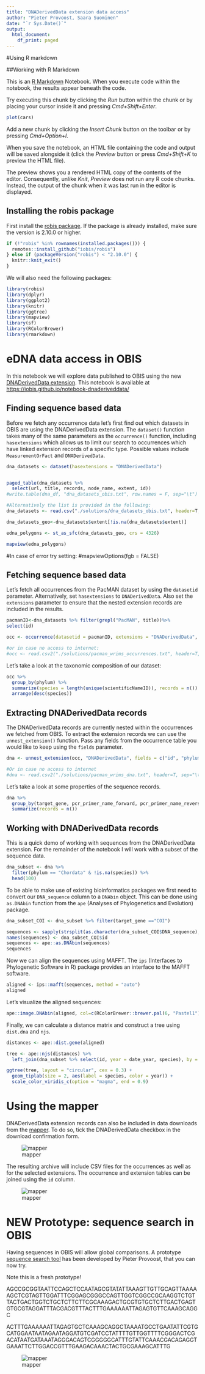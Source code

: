 ```yaml
---
title: "DNADerivedData extension data access"
author: "Pieter Provoost, Saara Suominen"
date: "`r Sys.Date()`"
output:
  html_document:
    df_print: paged
---
```


#Using R markdown

##Working with R Markdown

This is an [R Markdown](http://rmarkdown.rstudio.com) Notebook. When you execute code within the notebook, the results appear beneath the code. 

Try executing this chunk by clicking the *Run* button within the chunk or by placing your cursor inside it and pressing *Cmd+Shift+Enter*. 

```r
plot(cars)
```

Add a new chunk by clicking the *Insert Chunk* button on the toolbar or by pressing *Cmd+Option+I*.

When you save the notebook, an HTML file containing the code and output will be saved alongside it (click the *Preview* button or press *Cmd+Shift+K* to preview the HTML file). 

The preview shows you a rendered HTML copy of the contents of the editor. Consequently, unlike *Knit*, *Preview* does not run any R code chunks. Instead, the output of the chunk when it was last run in the editor is displayed.


## Installing the robis package

First install the [robis package](https://github.com/iobis/robis). If the package is already installed, make sure the version is 2.10.0 or higher.

```r
if (!"robis" %in% rownames(installed.packages())) {
  remotes::install_github("iobis/robis")
} else if (packageVersion("robis") < "2.10.0") {
  knitr::knit_exit()
}

```

We will also need the following packages:


```r
library(robis)
library(dplyr)
library(ggplot2)
library(knitr)
library(ggtree)
library(mapview)
library(sf)
library(RColorBrewer)
library(rmarkdown)
```



# eDNA data access in OBIS

In this notebook we will explore data published to OBIS using the new [DNADerivedData extension](https://rs.gbif.org/extension/gbif/1.0/dna_derived_data_2021-07-05.xml). This notebook is available at [https://iobis.github.io/notebook-dnaderiveddata/](https://iobis.github.io/notebook-dnaderiveddata/)


## Finding sequence based data

Before we fetch any occurrence data let's first find out which datasets in OBIS are using the DNADerivedData extension. The `dataset()` function takes many of the same parameters as the `occurrence()` function, including `hasextensions` which allows us to limit our search to occurrences which have linked extension records of a specific type. Possible values include `MeasurementOrFact` and `DNADerivedData`.

```r
dna_datasets <- dataset(hasextensions = "DNADerivedData")


paged_table(dna_datasets %>%
  select(url, title, records, node_name, extent, id))
#write.table(dna_df, "dna_datasets_obis.txt", row.names = F, sep="\t")

#Alternatively the list is provided in the following:
dna_datasets <- read.csv("./solutions/dna_datasets_obis.txt", header=T, sep="\t")
```

```r

dna_datasets_geo<-dna_datasets$extent[!is.na(dna_datasets$extent)]

edna_polygons <- st_as_sfc(dna_datasets_geo, crs = 4326)

mapview(edna_polygons)

```
#In case of error try setting: 
#mapviewOptions(fgb = FALSE)



## Fetching sequence based data

Let's fetch all occurrences from the PacMAN dataset by using the `datasetid` parameter. Alternatively, set `hasextensions` to `DNADerivedData`. Also set the `extensions` parameter to ensure that the nested extension records are included in the results.

```r
pacmanID<-dna_datasets %>% filter(grepl("PacMAN", title))%>%
select(id)

occ <- occurrence(datasetid = pacmanID, extensions = "DNADerivedData", wrims = T)

#or in case no access to internet:
#occ <- read.csv2("./solutions/pacman_wrims_occurrences.txt", header=T, sep="\t")
```

Let's take a look at the taxonomic composition of our dataset:

```r
occ %>%
  group_by(phylum) %>%
  summarize(species = length(unique(scientificNameID)), records = n()) %>%
  arrange(desc(species))
```

## Extracting DNADerivedData records

The DNADerivedData records are currently nested within the occurrences we fetched from OBIS. To extract the extension records we can use the `unnest_extension()` function. Pass any fields from the occurrence table you would like to keep using the `fields` parameter.

```r
dna <- unnest_extension(occ, "DNADerivedData", fields = c("id", "phylum", "class", "order", "family", "genus", "species", "date_year"))

#Or in case no access to internet
#dna <- read.csv2("./solutions/pacman_wrims_dna.txt", header=T, sep="\t")
```

Let's take a look at some properties of the sequence records.

```r
dna %>%
  group_by(target_gene, pcr_primer_name_forward, pcr_primer_name_reverse) %>%
  summarize(records = n()) 
```

## Working with DNADerivedData records

This is a quick demo of working with sequences from the DNADerivedData extension. For the remainder of the notebook I will work with a subset of the sequence data.

```r
dna_subset <- dna %>%
  filter(phylum == "Chordata" & !is.na(species)) %>%
  head(100)

```

To be able to make use of existing bioinformatics packages we first need to convert our `DNA_sequence` column to a `DNAbin` object. This can be done using `as.DNAbin` function from the `ape` (Analyses of Phylogenetics and Evolution) package.

```r

dna_subset_COI <- dna_subset %>% filter(target_gene =="COI")

sequences <- sapply(strsplit(as.character(dna_subset_COI$DNA_sequence), ""), tolower)
names(sequences) <- dna_subset_COI$id
sequences <- ape::as.DNAbin(sequences)
sequences

```

Now we can align the sequences using MAFFT. The `ips` (Interfaces to Phylogenetic Software in R) package provides an interface to the MAFFT software.

```r
aligned <- ips::mafft(sequences, method = "auto")
aligned
```

Let's visualize the aligned sequences:

```r
ape::image.DNAbin(aligned, col=c(RColorBrewer::brewer.pal(6, "Pastel1")), show.bases=T, show.labels=F, base.cex=0.4)
```

Finally, we can calculate a distance matrix and construct a tree using `dist.dna` and `njs`.

```r
distances <- ape::dist.gene(aligned)

tree <- ape::njs(distances) %>%
  left_join(dna_subset %>% select(id, year = date_year, species), by = c("label" = "id"))

ggtree(tree, layout = "circular", cex = 0.3) +
  geom_tiplab(size = 2, aes(label = species, color = year)) +
  scale_color_viridis_c(option = "magma", end = 0.9)

```

# Using the mapper

DNADerivedData extension records can also be included in data downloads from the [mapper](https://mapper.obis.org/). To do so, tick the DNADerivedData checkbox in the download confirmation form.

![mapper](images/mapper.png)

The resulting archive will include CSV files for the occurrences as well as for the selected extensions. The occurrence and extension tables can be joined using the `id` column.

![mapper](images/download.png)

# NEW Prototype: sequence search in OBIS

Having sequences in OBIS will allow global comparisons. A prototype [sequence search tool](https://sequence.obis.org/) has been developed by Pieter Provoost, that you can now try.

Note this is a fresh prototype!


AGCCGCGGTAATTCCAGCTCCAATAGCGTATATTAAAGTTGTTGCAGTTAAAAAGCTCGTAGTTGGATTTCGGAGCGGGCCAGTTGGTCGGCCGCAAGGTCTGTTACTGACTGGTCTGCTCTTCTTCGCAAAGACTGCGTGTGCTCTTGACTGAGTGTGCGTAGGATTTACGACGTTTACTTTGAAAAAATTAGAGTGTTCAAAGCAGGC

ACTTTGAAAAAATTAGAGTGCTCAAAGCAGGCTAAAATGCCTGAATATTCGTGCATGGAATAATAGAATAGGATGTCGATCCTATTTTGTTGGTTTTCGGGACTCGACATAATGATAAATAGGGACAGTCGGGGGCATTTGTATTCAAACGACAGAGGTGAAATTCTTGGACCGTTTGAAGACAAACTACTGCGAAAGCATTTG


![mapper](images/obis_sequence_search.png)